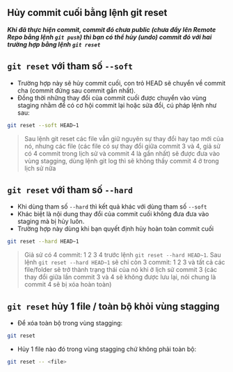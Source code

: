 ## Hủy commit cuối bằng lệnh git reset

**_Khi đã thực hiện commit, commit đó chưa public (chưa đẩy lên Remote Repo bằng lệnh `git push`) thì bạn có thể hủy (undo) commit đó với hai trường hợp bằng lệnh `git reset`_**

## `git reset` với tham số `--soft`

- Trường hợp này sẽ hủy commit cuối, con trỏ HEAD sẽ chuyển về commit cha (commit đứng sau commit gần nhất).
- Đồng thời những thay đổi của commit cuối được chuyển vào vùng staging nhằm để có cơ hội commit lại hoặc sửa đổi, cú pháp lệnh như sau:

```bash
git reset --soft HEAD~1
```

> Sau lệnh git reset các file vẫn giữ nguyên sự thay đổi hay tạo mới của nó, nhưng các file (các file có sự thay đổi giữa commit 3 và 4, giả sử có 4 commit trong lịch sử và commit 4 là gần nhất) sẽ được đưa vào vùng stagging, dùng lệnh git log thì sẽ không thấy commit 4 ở trong lịch sử nữa

## `git reset` với tham số `--hard`

- Khi dùng tham số `--hard` thì kết quả khác với dùng tham số `--soft`
- Khác biệt là nội dung thay đổi của commit cuối không đưa đưa vào staging mà bị hủy luôn.
- Trường hợp này dùng khi bạn quyết định hủy hoàn toàn commit cuối

```bash
git reset --hard HEAD~1
```

> Giả sử có 4 commit: 1 2 3 4 trước lệnh `git reset --hard HEAD~1`. Sau lệnh `git reset --hard HEAD~1` sẽ chỉ còn 3 commit: 1 2 3 và tất cả các file/folder sẽ trở thành trạng thái của nó khi ở lịch sử commit 3 (các thay đổi giữa lần commit 3 và 4 sẽ không được lưu lại, nói chung là commit 4 sẽ bị xóa hoàn toàn)

## `git reset` hủy 1 file / toàn bộ khỏi vùng stagging

- Để xóa toàn bộ trong vùng stagging:

```bash
git reset
```

- Hủy 1 file nào đó trong vùng stagging chứ không phải toàn bộ:

```bash
git reset -- <file>
```
